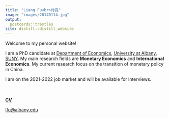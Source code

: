 ```yaml
---
title: "Liang Fu<br>付亮"
image: "images/20140114.jpg"
output:
  postcards::trestles
site: distill::distill_website
---
```

 
Welcome to my personal website!

I am a PhD candidate at [Department of Economics](https://www.albany.edu/economics){target="_blank"}, [University at Albany, SUNY](https://www.albany.edu/){target="_blank"}. My main research fields are **Monetary Economics** and **International Economics**. My current research focus on the transition of monetary policy in China. 

I am on the 2021-2022 job market and will be available for interviews.
<br>
<br>
<br>

[**CV**](cv/CV_Liang_Fu_202108.pdf){target="_blank"}

[lfu\@albany.edu](mailto:lfu@albany.edu){.email}